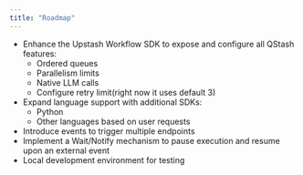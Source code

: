 ```yaml
---
title: "Roadmap"
---
```


- Enhance the Upstash Workflow SDK to expose and configure all QStash features:
    - Ordered queues
    - Parallelism limits
    - Native LLM calls
    - Configure retry limit(right now it uses default 3)
- Expand language support with additional SDKs:
    - Python
    - Other languages based on user requests
- Introduce events to trigger multiple endpoints
- Implement a Wait/Notify mechanism to pause execution and resume upon an external event
- Local development environment for testing